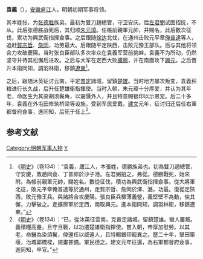 '''袁義'''（{{bd|？||1399年}}），[[安徽|安徽]][[庐江|庐江]]人。明朝初期军事将领。

其本姓张，为[[张德胜|张德胜]]族弟。最初为雙刀趙總管，守卫安庆。后[[左君弼|左君弼]]试图招抚，不从。此后张德胜战死后，其归顺[[朱元璋|朱元璋]]。任帳前親軍元帥，并赐名，此后数次征伐，累功为興武衛指揮僉事。之后跟随[[徐达|徐达]]北伐，在通州击败元平章[[俺普達|俺普達]]等人，追赶[[賀宗哲|賀宗哲]]、[[詹同|詹同]]，功劳最大。后跟随平定陕西，击败元豫王部队。后与其他将领合力攻破慶陽。当时张良臣部队多次率众在袁義军营前挑衅，袁義不为所动，仍然坚守并待其松懈后进攻。之后与大军在定西大败[[擴廓|擴廓]]，并在南面攻下[[興元|興元]]。之后晋升本衛同知，調羽林衛，移鎮[[遼東|遼東]]<ref>《[[明史|明史]]》（卷134）：“袁義，廬江人，本張姓，德勝族弟也。初為雙刀趙總管，守安慶，敗趙同僉、丁普郎於沙子港。左君弼招之，弗從。德勝戰死，始來附。為帳前親軍元帥，賜姓名。數從征伐，積功為興武衛指揮僉事。從大將軍北征，敗元平章俺普達等於通州，走賀宗哲、詹同於澤、潞，功最。復從定陝西，敗元豫王兵。與諸將合攻慶陽。張良臣兵驟薄義營，義堅壁不為動，俟其懈，力擊破之。走擴廓軍於定西，南取興元。進本衛同知，調羽林衛，移鎮遼東。”</ref>。

之后，跟随沐英征讨云南，平定[[普定|普定]]諸城，留鎮[[楚雄府|楚雄]]。当时地方屡次叛变，袁義积粮进行长久战，后升任楚雄衛指揮使。当时入朝，朱元璋十分厚爱，并认为其年老，命医生为其染胡须鬓角，以震慑外人，并且特意赐银印以示恩宠。后二十多年，袁義在外屯田修筑桥梁等设施，受到军民爱戴。[[建文|建文]]元年，征讨归还后任右軍都督府僉事，進同知，后死于任上<ref>《[[明史|明史]]》（卷134）：“已，從沐英征雲南，克普定諸城，留鎮楚雄。蠻人屢叛。義積糧高壘，且守且戰，以功遷楚雄衛指揮使。嘗入朝，帝厚加慰勞。以其老，命醫為染須鬢，俾還任以威遠人，且特賜銀印寵異之。歷二十年，墾田築堰，治城郭橋樑，規畫甚備。軍民德之。建文元年征還，為右軍都督府僉事，進同知，卒官。”</ref>。

==参考文献==
{{wikisource|明史/卷134}}
<div class="references-small">
<references></references>
</div>

[[Category:明朝军事人物|Category:明朝军事人物]]
[[Category:袁姓|Y]]